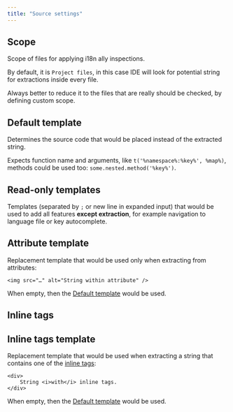 ```yaml
---
title: "Source settings"
---
```



## Scope
Scope of files for applying i18n ally inspections.

By default, it is `Project files`, in this case IDE will look for potential string for extractions inside every file.

Always better to reduce it to the files that are really should be checked, by defining custom scope.

## Default template
Determines the source code that would be placed instead of the extracted string.

Expects function name and arguments, like `t('%namespace%:%key%', %map%)`,
methods could be used too: `some.nested.method('%key%')`.


<ReplacementTemplate mapTemplate="t('namespace:key', {foo: fooVariable, bar: barVariable})"
                     listTemplate="t('namespace:key', [fooVariable, barVariable])"
                     argsTemplate="t('namespace.key', fooVariable, barVariable)"/>

## Read-only templates
Templates (separated by `;` or new line in expanded input) that would be used to add
all features **except extraction**, for example navigation to language file or key autocomplete.

## Attribute template
Replacement template that would be used only when extracting from attributes:

`<img src="…" alt="String within attribute" />`

When empty, then the [Default template](#default-template) would be used.

## Inline tags

## Inline tags template
Replacement template that would be used when extracting a string that contains one of the [inline tags](#inline-tags):
```
<div>
    String <i>with</i> inline tags.
</div>
```

When empty, then the [Default template](#default-template) would be used.

